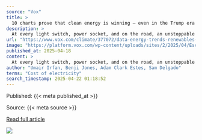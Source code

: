 ```yaml
---
source: "Vox"
title: >
  10 charts prove that clean energy is winning — even in the Trump era
description: >
  At every light switch, power socket, and on the road, an unstoppable revolution is already underway. Technologies that can power our lives and jobs while doing less harm to the global climate — wind, solar, batteries, etc. — are getting cheaper, more efficie…
url: "https://www.vox.com/climate/377072/data-energy-trends-renewables-transition-escape-velocity"
image: "https://platform.vox.com/wp-content/uploads/sites/2/2025/04/EscapeVelocity_Illustration_ByTheNumber.jpg?quality=90&strip=all&crop=0%2C10.76363770124%2C100%2C78.472724597521&w=1200"
published_at: 2025-04-18
content: >
  At every light switch, power socket, and on the road, an unstoppable revolution is already underway.   Technologies that can power our lives and jobs while doing less harm to the global climate — win… [+21136 chars]
author: "Umair Irfan, Benji Jones, Adam Clark Estes, Sam Delgado"
terms: "Cost of electricity"
search_timestamp: 2025-04-22 01:18:52
---
```



Published: {{< meta published_at >}}


Source: {{< meta source >}}


[Read full article]({{< meta url >}}){target='_blank'}



![](`r rmarkdown::metadata$image[1]`)
